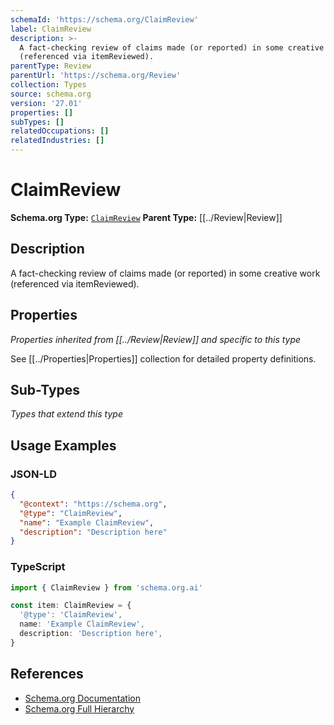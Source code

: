 ```yaml
---
schemaId: 'https://schema.org/ClaimReview'
label: ClaimReview
description: >-
  A fact-checking review of claims made (or reported) in some creative work
  (referenced via itemReviewed).
parentType: Review
parentUrl: 'https://schema.org/Review'
collection: Types
source: schema.org
version: '27.01'
properties: []
subTypes: []
relatedOccupations: []
relatedIndustries: []
---
```

# ClaimReview

**Schema.org Type:** [`ClaimReview`](https://schema.org/ClaimReview)
**Parent Type:** [[../Review|Review]]

## Description

A fact-checking review of claims made (or reported) in some creative work (referenced via itemReviewed).

## Properties

*Properties inherited from [[../Review|Review]] and specific to this type*

See [[../Properties|Properties]] collection for detailed property definitions.

## Sub-Types

*Types that extend this type*

## Usage Examples

### JSON-LD

```json
{
  "@context": "https://schema.org",
  "@type": "ClaimReview",
  "name": "Example ClaimReview",
  "description": "Description here"
}
```

### TypeScript

```typescript
import { ClaimReview } from 'schema.org.ai'

const item: ClaimReview = {
  '@type': 'ClaimReview',
  name: 'Example ClaimReview',
  description: 'Description here',
}
```

## References

- [Schema.org Documentation](https://schema.org/ClaimReview)
- [Schema.org Full Hierarchy](https://schema.org/docs/full.html)
